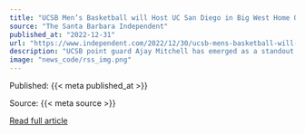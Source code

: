 ```yaml
---
title: "UCSB Men’s Basketball will Host UC San Diego in Big West Home Opener Saturday"
source: "The Santa Barbara Independent"
published_at: "2022-12-31"
url: "https://www.independent.com/2022/12/30/ucsb-mens-basketball-will-host-uc-san-diego-in-big-west-home-opener-saturday/"
description: "UCSB point guard Ajay Mitchell has emerged as a standout player in his sophomore season.The post UCSB Men&#8217;s Basketball will Host UC San Diego in Big West Home Opener Saturday appeared first on The Santa Barbara Independent."
image: "news_code/rss_img.png"
---
```



  Published: {{< meta published_at >}}
  

  Source: {{< meta source >}}
  

  [Read full article]({{< meta url >}})
  

